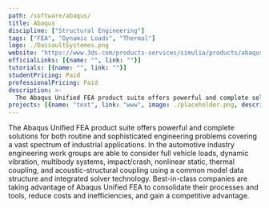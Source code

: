 ```yaml
---
path: /software/abaqus/
title: Abaqus
discipline: ["Structural Engineering"]
tags: ["FEA", "Dynamic Loads", "Thermal"]
logo: ./DassaultSystemes.png
website: "https://www.3ds.com/products-services/simulia/products/abaqus/"
officialLinks: [{name: "", link: ""}]
tutorials: [{name: "", link: ""}]
studentPricing: Paid
professionalPricing: Paid
description: >-
  The Abaqus Unified FEA product suite offers powerful and complete solutions for both routine and sophisticated engineering problems covering a vast spectrum of industrial applications. In the automotive industry engineering work groups are able to consider full vehicle loads, dynamic vibration, multibody systems, impact/crash, nonlinear static, thermal coupling, and acoustic-structural coupling using a common model data structure and integrated solver technology. Best-in-class companies are taking advantage of Abaqus Unified FEA to consolidate their processes and tools, reduce costs and inefficiencies, and gain a competitive advantage.
projects: [{name: "text", link: "www", image: ./placeholder.png, description: "blah blah"}]
---
```


The Abaqus Unified FEA product suite offers powerful and complete solutions for both routine and sophisticated engineering problems covering a vast spectrum of industrial applications. In the automotive industry engineering work groups are able to consider full vehicle loads, dynamic vibration, multibody systems, impact/crash, nonlinear static, thermal coupling, and acoustic-structural coupling using a common model data structure and integrated solver technology. Best-in-class companies are taking advantage of Abaqus Unified FEA to consolidate their processes and tools, reduce costs and inefficiencies, and gain a competitive advantage.
